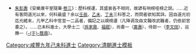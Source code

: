 {{Navbox
|name = 咸豐九年己未科殿試金榜
|title = 咸豐九年（1859年）己未科殿試金榜
|titlestyle = background-color:#FFD700;
|image =
|style = width:100%;text-align:center; 
|groupstyle = text-align:center; background-color:#FFD700;
|liststyle = text-align:center;
|state = {{{state<includeonly>|collapsed</includeonly>}}}
|group1 = 第一甲<br>賜進士及第<br>共3名
|list1 = '''[[孫家鼐]]''' - '''[[孫念祖]]''' - '''[[李文田]]'''

|group2 = 第二甲<br>賜進士出身<br>共86名
|list2 = [[朱學篤]] - [[馬文夢]] - [[金慶鵬]] - [[光熙 (咸豐進士)|光　熙]] - [[張丙炎]] - [[陳大誥]] - [[龔易圖]] - [[戴堯臣]] - [[胥瑞瑢]] - [[王正璽]]<br>[[王師曾]] - [[樓震|樓　震]] - [[徐炳烈]] - [[董毓葆]] - [[余九穀|-{余}-九穀]] - [[楊鴻吉]] - [[張丕烈]] - [[蔡琳 (咸豐進士)|蔡　琳]] - [[丁壽祺]] - [[周家楣]]<br>[[苗穎章]] - [[梁思問]] - [[胡毓筠]] - [[馬傳煦]] - [[李文俊]] - [[杜壽朋]] - [[田書年]] - [[武繼志]] - [[沈璜|沈　璜]] - [[葉毓桐]]<br>[[梁鳴謙]] - [[于蔭霖]] - [[劉秉衡]] - [[趙一林]] - [[周瑞清]] - [[錢德昌]] - [[王詠春]] - [[傅世綸]] - [[黃錫彤]] - [[郭應霖]]<br>[[黃元善]] - [[陳倬|陳　倬]] - [[左雋|左　雋]] - [[李汝弼]] - [[王象瑜]] - [[王寅亮]] - [[特亮|特　亮]] - [[周益|周　益]] - [[惲彥琦]] - [[高文銘]]<br>[[宗室常珩]]-[[曹大任]] - [[何貴高]] - [[蔣作錦]] - [[恩榮|恩　榮]] - [[施應藻]] - [[賈瑚|賈　瑚]] - [[汪仲洵]] - [[謝輔坫]] - [[嚴辰|嚴　辰]]<br>[[田國俊]] - [[岳維翰]] - [[周光祖]] - [[李振家]] - [[洪緒|洪　緒]] - [[管淓|管　淓]] - [[陳鴻作]] - [[王綺珍]] - [[劉紹向]] - [[王其慎]]<br>[[唐啓蔭]] - [[黃慶珍]] -[[宗室福錕]]- [[孫樹|孫　樹]] - [[朱靖旬]] - [[汪顯達]] - [[鄭錫泰]] - [[王玉衡]] - [[黃慎忠]] - [[高文煜]]<br>[[葛宗鄒]] - [[張勳 (咸豐進士)|張　勳]] - [[英啓|英　啓]] - [[王玉書]] - [[魯膺泰]] - [[張璟槃]]<span style="color: #FFFFFF;"> - －－－ - －－－ - －－－ - －－－</span>

|group3 = 第三甲<br>賜同進士出身<br>共91名
|list3 = [[陳祖襄]] - [[謝鉞|謝　鉞]] - [[孟丕榮]] - [[寶瑛|寶　瑛]] - [[吳燦西]] - [[王鳳森]] - [[康縉 (咸豐進士)|康　縉]] - [[王文錦 (咸豐進士)|王文錦]] - [[朱之傑]] - [[崔迺翬]]<br>[[劉振中]] - [[阮光鼎]] - [[楊繼祖]] - [[康模|康　模]] - [[王麟祥]] - [[王蔭豐]] - [[高箕承]] - [[寅康|寅　康]] - [[萬培因]] - [[趙繼學]]<br>[[江鴻|江　鴻]] - [[吉長清]] - [[徐光祖]] - [[陳肇傑]] - [[許貞元]] - [[關燿南]] - [[何聘珍]] - [[凌行均]] - [[顏士璋]] - [[定保|定　保]]<br>[[陳桂芬]] - [[饒佩勳]] - [[王若金]] - [[張燮 (咸豐進士)|張　燮]] - [[祝秉章]] - [[鄧開運]] - [[何探源]] - [[陳繼薰]] - [[柳宗芳]] - [[侯甲瀛]]<br>[[王學華]] - [[李宗泰]] - [[沈紹九]] - [[馬雲昭]] - [[吳天錫]] - [[呂邦俊]] - [[徐爾麐]] - [[石樹珠]] - [[黃翼爲]] - [[陳益孚]]<br>[[劉自立 (咸豐進士)|劉自立]] - [[路昭德]] - [[馬文華]] - [[果祥|果　祥]] - [[郭雲漢]] - [[黎金炬]] - [[宛立俊]] - [[喻樹琪]] - [[袁廷俊]] - [[宋恩溥]]<br>[[王成驤]] - [[吳岱章]] - [[皮宗瀚]] - [[汪萬鴻]] - [[張景星]] - [[湯似瑄]] - [[馮榮萱]] - [[董元勳]] - [[武士選]] - [[李蔭棠]]<br>[[周光炯]] -[[覺羅瑛彬]]- [[楊久祐]] - [[李清瑞]] - [[杜墨林]] - [[羅儁|羅　儁]] - [[江延傑]] - [[韓寶鴻]] - [[興安 (咸豐進士)|興　安]] - [[杜世銘]]<br>[[查子庚]] - [[黃晸|黃　晸]] - [[劉光遠]] - [[楊榮隰]] - [[謝錫蕃]] - [[秦子俊]] - [[田樹榮]] - [[勒箴言]] - [[蘇佩訓]] - [[鄭菼|鄭　菼]]<br>[[邵子彝]]<span style="color: #FFFFFF;"> - －－－ - －－－ - －－－ - －－－ - －－－ - －－－ - －－－ - －－－ - －－－</span>
|belowstyle = text-align: center; background-color:#FFD700;
|below='''前一科：[[Template:咸豐六年丙辰科殿試金榜|咸豐六年丙辰科]]　'''·'''　後一科：[[Template:咸豐十年庚申恩科殿試金榜|咸豐十年庚申恩科]]'''<br>'''同科進士：[[Template:咸豐九年己未科繙譯進士金榜|咸豐九年己未繙譯科]]、[[Template:咸豐九年己未科武殿試金榜|咸豐九年己未武科]]'''
}}
[[Category:咸豐九年己未科進士]]
<noinclude>
[[Category:咸豐九年己未科進士| ]]
[[Category:清朝進士模板]]
*<small>[[朱彭壽]]《安樂康平室隨筆·[[s:安樂康平室隨筆/卷3|卷三]]》：歷科榜運，其盛衰各不相同，故諺有响榜哑榜之說。……近有客問道光以來，何科最盛？余以[[Template:道光十二年壬辰恩科殿試金榜|壬辰]]、[[Template:道光十五年乙未科殿試金榜|乙未]]、[[Template:道光二十七年丁未科殿試金榜|丁未]]三科答之，而問者欲知其詳。因自道光初迄光緒末，凡甲乙科中官至一二品者，備記之以覘榜運（凡降调及由文職改武職者，仍依前官書之）。……己未科進士，大學士二（[[孫家鼐]]、[[福錕]]），尚書一（[[廣壽]]），侍郎一（[[李文田]]），巡撫一（[[于蔭霖|-{于}-蔭霖]]）。</small></noinclude>